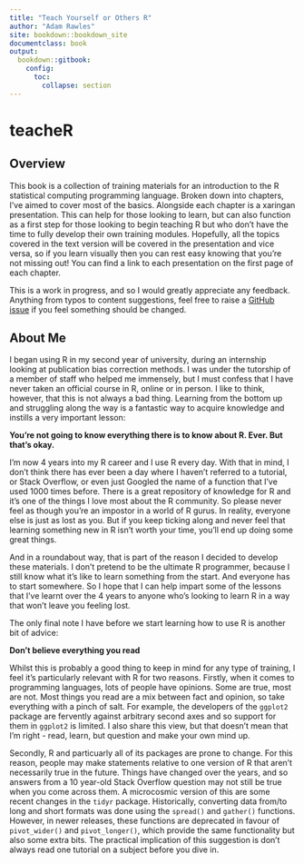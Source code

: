 ```yaml
---
title: "Teach Yourself or Others R"
author: "Adam Rawles"
site: bookdown::bookdown_site
documentclass: book
output:
  bookdown::gitbook:
    config:
      toc:
        collapse: section
---
```


# teacheR

## Overview

This book is a collection of training materials for an introduction to the R statistical computing programming language. Broken down into chapters, I've aimed to cover most of the basics.
Alongside each chapter is a xaringan presentation. This can help for those looking to learn, but can also function as a first step for those looking to begin teaching R but who don't have the time to fully develop their own training modules.
Hopefully, all the topics covered in the text version will be covered in the presentation and vice versa, so if you learn visually then you can rest easy knowing that you're not missing out! You can find a link to each presentation on the first page of each chapter.


This is a work in progress, and so I would greatly appreciate any feedback. Anything from typos to content suggestions, feel free to raise a [GitHub issue](https://github.com/arawles/teacher/issues) if you feel something should be changed.


## About Me

I began using R in my second year of university, during an internship looking at publication bias correction methods. I was under the tutorship of a member of staff who helped me immensely, but I must confess that I have never taken an official course in R, online or in person. I like to think, however, that this is not always a bad thing. Learning from the bottom up and struggling along the way is a fantastic way to acquire knowledge and instills a very important lesson:

<b> You're not going to know everything there is to know about R. Ever. But that's okay. </b>

I'm now 4 years into my R career and I use R every day. With that in mind, I don't think there has ever been a day where I haven't referred to a tutorial, or Stack Overflow, or even just Googled the name of a function that I've used 1000 times before. There is a great repository of knowledge for R and it's one of the things I love most about the R community. So please never feel as though you're an impostor in a world of R gurus. In reality, everyone else is just as lost as you. But if you keep ticking along and never feel that learning something new in R isn't worth your time, you'll end up doing some great things.

And in a roundabout way, that is part of the reason I decided to develop these materials. I don't pretend to be the ultimate R programmer, because I still know what it's like to learn something from the start. And everyone has to start somewhere. So I hope that I can help impart some of the lessons that I've learnt over the 4 years to anyone who's looking to learn R in a way that won't leave you feeling lost.

The only final note I have before we start learning how to use R is another bit of advice:

<b> Don't believe everything you read </b>

Whilst this is probably a good thing to keep in mind for any type of training, I feel it's particularly relevant with R for two reasons. Firstly, when it comes to programming languages, lots of people have opinions. Some are true, most are not. Most things you read are a mix between fact and opinion, so take everything with a pinch of salt. For example, the developers of the `ggplot2` package are fervently against arbitrary second axes and so support for them in `ggplot2` is limited. I also share this view, but that doesn't mean that I'm right - read, learn, but question and make your own mind up.

Secondly, R and particuarly all of its packages are prone to change. For this reason, people may make statements relative to one version of R that aren't necessarily true in the future. Things have changed over the years, and so answers from a 10 year-old Stack Overflow question may not still be true when you come across them. A microcosmic version of this are some recent changes in the `tidyr` package. Historically, converting data from/to long and short formats was done using the `spread()` and `gather()` functions. However, in newer releases, these functions are deprecated in favour of `pivot_wider()` and `pivot_longer()`, which provide the same functionality but also some extra bits. The practical implication of this suggestion is don't always read one tutorial on a subject before you dive in.





